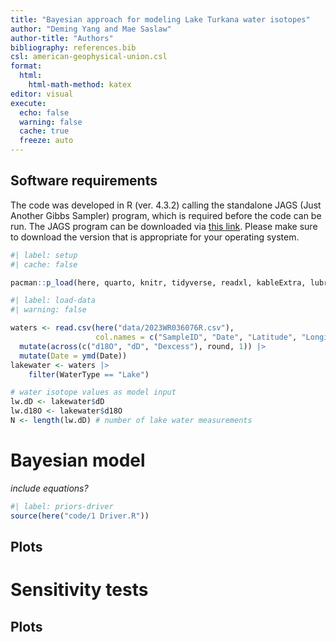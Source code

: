```yaml
---
title: "Bayesian approach for modeling Lake Turkana water isotopes"
author: "Deming Yang and Mae Saslaw"
author-title: "Authors"
bibliography: references.bib
csl: american-geophysical-union.csl 
format: 
  html:
    html-math-method: katex
editor: visual
execute: 
  echo: false
  warning: false
  cache: true
  freeze: auto
---
```


## Software requirements
The code was developed in R (ver. 4.3.2) calling the standalone JAGS (Just Another Gibbs Sampler) program, which is required before the code can be run. The JAGS program can be downloaded via [this link](https://sourceforge.net/projects/mcmc-jags/). Please make sure to download the version that is appropriate for your operating system.

```r
#| label: setup
#| cache: false

pacman::p_load(here, quarto, knitr, tidyverse, readxl, kableExtra, lubridate, ggthemes, deeptime, patchwork, coda, R2jags, bayestestR, bayesplot, mcmcplots)
```

```r
#| label: load-data 
#| warning: false

waters <- read.csv(here("data/2023WR036076R.csv"), 
                   col.names = c("SampleID", "Date", "Latitude", "Longitude", "Location", "WaterType", "d18O", "dD", "Dexcess", "Notes"), skip = 1) |>
  mutate(across(c("d18O", "dD", "Dexcess"), round, 1)) |>
  mutate(Date = ymd(Date))
lakewater <- waters |>
    filter(WaterType == "Lake")

# water isotope values as model input
lw.dD <- lakewater$dD
lw.d18O <- lakewater$d18O
N <- length(lw.dD) # number of lake water measurements
```

# Bayesian model 

_include equations?_

```r
#| label: priors-driver
source(here("code/1 Driver.R"))
```

## Plots

# Sensitivity tests

## Plots 